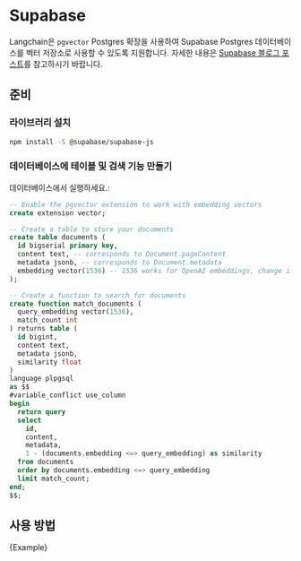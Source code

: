 # Supabase

Langchain은 `pgvector` Postgres 확장을 사용하여 Supabase Postgres 데이터베이스를 벡터 저장소로 사용할 수 있도록 지원합니다. 자세한 내용은 [Supabase 블로그 포스트](https://supabase.com/blog/openai-embeddings-postgres-vector)를 참고하시기 바랍니다.

## 준비

### 라이브러리 설치

```bash npm2yarn
npm install -S @supabase/supabase-js
```

### 데이터베이스에 테이블 및 검색 기능 만들기

데이터베이스에서 실행하세요.:

```sql
-- Enable the pgvector extension to work with embedding vectors
create extension vector;

-- Create a table to store your documents
create table documents (
  id bigserial primary key,
  content text, -- corresponds to Document.pageContent
  metadata jsonb, -- corresponds to Document.metadata
  embedding vector(1536) -- 1536 works for OpenAI embeddings, change if needed
);

-- Create a function to search for documents
create function match_documents (
  query_embedding vector(1536),
  match_count int
) returns table (
  id bigint,
  content text,
  metadata jsonb,
  similarity float
)
language plpgsql
as $$
#variable_conflict use_column
begin
  return query
  select
    id,
    content,
    metadata,
    1 - (documents.embedding <=> query_embedding) as similarity
  from documents
  order by documents.embedding <=> query_embedding
  limit match_count;
end;
$$;
```

## 사용 방법


<CodeBlock language="typescript">{Example}</CodeBlock>
